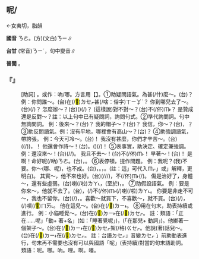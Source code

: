 
==呢/{{ruby|吶|ㄋㄜ}}==

←女夷切，脂韻{{ruby|＝|ㄋㄧˊ}}

'''國音''' <rt>ㄋㄜ</rt>{{ruby|。|ㄋㄧˊ}}。(方)(文白)<rt>ㄋㄧ</rt>∥

'''台甘''' (常音)<rt>ㄋㄧˊ</rt>{{ruby|。|ㄋㄧㆷ ͘}}，句中變音∥

'''普閩''' {{ruby|·|ㄋㄧ}}。

    

==='''『{{ruby|呢|ㄋㄜ}}』'''===
: [助詞] {{ruby|←|ㄋㄧˊ}}。或作：吶/哪。方言用【{{ruby|哩|ㄌㄧ}}】。①助疑問語氣。為甚(/什)麼～。(台){{ruby|是|ㄒㄧ˫}}{{ruby|按|ㄢ˪}}{{ruby|怎|ㄗㄨㆩˋ}}{{ruby|咧|ㄌㆤ˪}}？ 例：你問誰～。(台){{ruby|汝|ㄌㄧˋ}}{{ruby|是|ㄒㄧ˫}}在(/<mark>&#xf9549;</mark>)<rt>ㄉㆤㆷ</rt>{{ruby|問|ㄇㆭ˫}}甚(/啥：俗字)<rt>ㄒㄧㆩˋ</rt>{{ruby|麼|ㄇㄧㆷ ͘}}{{ruby|人|ㄌㄤˊ}}{{ruby|咧|ㄌㆤ˪}}？ 你到哪兒去了～。(台){{ruby|汝|ㄌㄧˋ}}{{ruby|頭|ㄊㄠˊ}}{{ruby|拄|ㄉㄨˋ}}(/{{ruby|久|ㄍㄨˋ}}){{ruby|仔|ㄚ}}{{ruby|去|ㄎㄧ˪}}{{ruby|那|ㄉㄜˋ}}{{ruby|位|ㄨㄧ˫}}{{ruby|咧|ㄌㆤ˪}}？ 怎麼辦～？(台)({{ruby|按|ㄢ˪}}{{ruby|爾|ㄋㆤ/ㄋㄧ}}){{ruby|<mark>&#xffa49;</mark>|ㆠㆤㆷ/ㆠㄨㆤㆷ}}{{ruby|按|ㄢ˪}}{{ruby|怎|ㄗㄨㆩˋ}}{{ruby|樣|ㄧㆫ˫/ㄧㆧ˫}}{{ruby|辦|ㄅㄢ˫}}(/{{ruby|創|ㄘㆲ˪}}){{ruby|咧|ㄌㆤ˪}}？ (這樣說)對不對～？(台){{ruby|著|ㄉㄧㄜㆷ ͘}}不(/伓)<rt>ㆬ˫</rt>{{ruby|著|ㄉㄧㄜㆷ ͘}}{{ruby|咧|ㄌㆤ˪}}？ 是贊成還是反對～？註：以上句中已有疑問詞，詢問句式。②準代詢問詞。句中無詢問詞。 例：後來～？(台){{ruby|後|ㄠ˫}}{{ruby|來|ㄌㄞˊ}}{{ruby|咧|ㄌㆤ˪}}？ 我的帽子～？(台){{ruby|抑|ㄚㆷ ͘}}{{ruby|我|ㆣㄨㄚˋ}}{{ruby|丌|ㆤ}}{{ruby|帽|ㆠㄜ˫}}{{ruby|仔|ㄚ}}{{ruby|咧|ㄌㆤ˪}}？ 我信，你～？(台){{ruby|我|ㆣㄨㄚˋ}}{{ruby|相|ㄒㄧㆲ}}{{ruby|信|ㄒㄧㄣ˪}}，{{ruby|抑|ㄚㆷ ͘}}{{ruby|汝|ㄌㄧˋ}}{{ruby|咧|ㄌㆤ˪}}？ ③助反問語氣。例：沒有平地，哪裡會有高山～？(台){{ruby|無|ㆠㄜˊ}}{{ruby|平|ㄅㆪˊ/ㄅㆥˊ}}{{ruby|地|ㄉㆤ˫}}{{ruby|<mark>&#xffa49;</mark>|ㆠㆤㆷ/ㆠㄨㆤㆷ}}{{ruby|那|ㄋㄚˋ}}{{ruby|會|ㄨㆤ˫/ㆤ˫}}{{ruby|有|ㄨ˫}}{{ruby|懸|ㄍㄨㄢˊ}}{{ruby|山|ㄙㄨㆩ}}{{ruby|咧|ㄌㆤ˪}}？ ④助強調語氣，帶誇張。 例：今天可冷～。(台){{ruby|今|ㄍㄧㄣ}}{{ruby|仔|ㄚ}}{{ruby|日|ㆢㄧㆵ ͘/ㄌㄧㆵ ͘}}{{ruby|誠|ㄐㄧㆩˊ}}{{ruby|冷|ㄌㄧㄥˋ}}{{ruby|喔|ㆦˊ}}！ 我沒有甚麼，你們才辛苦～。(台){{ruby|我|ㆣㄨㄚˋ}}{{ruby|攏|ㄌㆲˋ}}{{ruby|無|ㆠㄜˊ}}{{ruby|按|ㄢ˪}}{{ruby|怎|ㄗㄨㆩˋ}}({{ruby|無|ㆠㄜˊ}}{{ruby|載|ㄉㄞ˫}}(/{{ruby|戴|ㄉㄞ˪}}){{ruby|事|ㄐㄧ˪}})，{{ruby|恁|ㄌㄧㄣ˪}}{{ruby|大|ㄉㄞ˫}}{{ruby|家|ㄍㆤ}}{{ruby|較|ㄎㄚㆷ}}{{ruby|勞|ㄌㄜˊ}}{{ruby|苦|ㄎㆦˋ}}{{ruby|喔|ㆦ˪}}！ 他還會作詩～！(台){{ruby|伊|ㄧ}}{{ruby|猶|ㄧㄠˋ}}{{ruby|會|ㄨㆤ˫/ㆤ˫}}{{ruby|做|ㄗㄨㆤ˪/ㄗㄜ˪}}{{ruby|詩|ㄒㄧ}}{{ruby|咧|ㄌㆤ˪}}。{{ruby|伊|ㄧ}}({{ruby|亦|ㄚㆷ}}{{ruby|→|ㄧㄚㆷ ͘}}){{ruby|會|ㄨㆤ˫/ㆤ˫}}{{ruby|做|ㄗㄨㆤ˪/ㄗㄜ˪}}{{ruby|詩|ㄒㄧ}}{{ruby|呢|ㄋㆤㆷ ͘}}(/{{ruby|喔|ㆦˊ}})！ ⑤表事實，助決定、確定兼強調。例：還沒來～！(台){{ruby|猶|ㄧㄠˋ}}{{ruby|未|ㆠㆤ˫/ㆠㄨㆤ˫}}{{ruby|來|ㄌㄞˊ}}{{ruby|咧|ㄌㆤ˪}}(/{{ruby|呢|ㄋㆤㆷ}}/{{ruby|過|ㄍㄜㆷ ͘}})。 我且不去～！(台){{ruby|<mark>&#xf9075;</mark>|ㄏㆤ}}{{ruby|我|ㆣㄨㄚˋ}}{{ruby|即|ㄐㄧㄚㆷ}}{{ruby|是|ㄒㄧ˫}}不(/伓)<rt>ㆬ˫</rt>{{ruby|去|ㄎㄧ˪}}{{ruby|咧|ㄌㆤ˪}}！ 早著～！(台){{ruby|猶|ㄧㄠˋ}}{{ruby|早|ㄗㄚˋ}}{{ruby|咧|ㄌㆤ˪}}！ 是啊！命好呢(/吶)<rt>ㄋㄜ</rt>。(台){{ruby|是|ㄒㄧ˫}}{{ruby|哦|ㆦ˪}}，{{ruby|好|ㄏㄜˋ}}{{ruby|命|ㄇㄧㄚ˫}}{{ruby|咧|ㄌㆤ˪}}。 ⑥表停頓，提作問題。 例：我呢？(我)不要。你～(哪、呢)，也不成。(台){{ruby|我|ㆣㄨㄚˋ}}{{ruby|咧|ㄋㆤㆷ/ㄒㄧㆬ}}，{{ruby|我|ㆣㄨㄚˋ}}{{ruby|無|ㆠㄜˊ}}{{ruby|愛|ㄞ˪}}。{{ruby|汝|ㄌㄧˋ}}{{ruby|哦|ㆦ˪}}，{{ruby|亦|ㄧㄚㆷ ͘}}{{ruby|<mark>&#xffa45;</mark>|ㆠㆤ˫/ㆠㄨㆤ˫}}{{ruby|用|ㄧㆲ˫/ㄧㄥ˫}}{{ruby|得|ㄉㄧㆵ}}。(註：這{{ruby|「|ㆦ˪}}」可代入{{ruby|「|ㄒㄧ˫}}<rt>ㆬㆷ</rt>」或{{ruby|「|ㄒㄧㄜㆷ}}」解釋，更明白)。 其實～，他不來也好。(台){{ruby|其|ㄍㄧˊ}}{{ruby|實|ㄒㄧㆵ ͘}}{{ruby|啊|ㄚ}}(/{{ruby|咧|ㄌㆤ˪}}/{{ruby|<mark>&#xffbfd;</mark>|ㄏㆧㆷ}}/{{ruby|喔|ㆦ}})，{{ruby|伊|ㄧ}}不(/伓)<rt>ㆬ˫</rt>(/{{ruby|無|ㆠㄜˊ}}){{ruby|來|ㄌㄞˊ}}{{ruby|亦|ㄧㄚㆷ ͘}}{{ruby|好|ㄏㄜˋ}}。 傷是治好了，身體～，還有些虛弱。(台){{ruby|傷|ㄒㄧㆲ}}{{ruby|是|ㄒㄧ˫}}{{ruby|醫|ㄧ}}{{ruby|好|ㄏㄜˋ}}喇(/啦)<rt>ㄌㄚ˪</rt>，(至於){{ruby|身|ㄒㄧㄥ}}{{ruby|軀|ㄎㄨ}}{{ruby|咧|ㄌㆤ˪}}，{{ruby|猶|ㄧㄠˋ}}{{ruby|有|ㄨ˫}}{{ruby|較|ㄎㄚㆷ}}{{ruby|荏|ㄌㆰˋ}}。 ⑦助假設語氣。 例：要是你來～，他就不去了。(台){{ruby|汝|ㄌㄧˋ}}{{ruby|若|ㄋㄚ˫}}{{ruby|來|ㄌㄞˊ}}{{ruby|呢|ㄋㆤㆷ}}{{ruby|→|ㄋㆤ˫}}，{{ruby|伊|ㄧ}}{{ruby|著|ㄉㄧㄜㆷ}}(/{{ruby|都|ㄉㄜ˫}})不(/伓)<rt>ㆬ˫</rt>{{ruby|去|ㄎㄧ˪}}(/{{ruby|免|ㆠㄧㄢˋ}}{{ruby|去|ㄎㄧ˪}})喇(/啦)<rt>ㄌㄚ˪</rt>。 你要是非走不可～，我也不留你。(台){{ruby|汝|ㄌㄧˋ}}{{ruby|若|ㄋㄚ˫}}{{ruby|是|ㄒㄧ˫}}{{ruby|一|ㄧㆵ}}{{ruby|定|ㄉㄧㄥ˫}}{{ruby|<mark>&#xffa49;</mark>|ㆠㆤㆷ/ㆠㄨㆤㆷ}}{{ruby|離|ㄌㄧ˫}}{{ruby|開|ㄎㄨㄧ}}{{ruby|者|ㄐㄧㄚ˪}}(/{{ruby|呢|ㄋㄧˊ}})，{{ruby|我|ㆣㄨㄚˋ}}{{ruby|亦|ㄧㄚㆷ ͘}}{{ruby|無|ㆠㄜˊ}}{{ruby|<mark>&#xffa49;</mark>|ㆠㆤㆷ/ㆠㄨㆤㆷ}}{{ruby|挽|ㆠㄢˋ}}{{ruby|留|ㄌㄧㄨˊ}}{{ruby|汝|·ㄌㄧˋ}}。喜歡～就買下，不喜歡～，就不買。(台){{ruby|若|ㄋㄚ˫}}{{ruby|愛|ㄞ˪}}{{ruby|著|ㄉㄧㄜㆷ}}(/{{ruby|都|ㄉㄜ˫}}){{ruby|共|ㄍㄚ˫}}{{ruby|買|ㆠㄨㆤˋ/ㆠㆤˋ}}，{{ruby|無|ㆠㄜˊ}}{{ruby|愛|ㄞ˪}}{{ruby|著|ㄉㄧㄜㆷ}}(/{{ruby|都|ㄉㄜ˫}})嘪(/<mark>&#xffb49;</mark>)<rt>ㄇㄞ˪</rt>。 他在這兒～。(台){{ruby|伊|ㄧ}}在(/<mark>&#xf9853;</mark>)<rt>ㄉㄧ˫</rt>{{ruby|<mark>&#xf8f7a;</mark>|ㄐㄧㄚ}}{{ruby|呢|ㄋㆤㆷ}}。 ⑧用在句末，助表持續或進行。 例：小貓睡覺～。(台){{ruby|貓|ㄋㄧㄠ}}{{ruby|仔|ㄚ}}在(/<mark>&#xf9853;</mark>)<rt>ㄉㄧ˫</rt>在(/<mark>&#xf9549;</mark>)<rt>ㄉㆤㆷ</rt>{{ruby|睏|ㄎㄨㄣ˪}}。 註：類語：「正在……呢」「動+ 著+名」(如：「睡著覺呢」)，(「在那兒+ 動詞」)。他綁著一個架子～。(台){{ruby|伊|ㄧ}}在(/<mark>&#xf9853;</mark>)<rt>ㄉㄧ˫</rt>在(/<mark>&#xf9549;</mark>)<rt>ㄉㆤㆷ</rt>{{ruby|縛|ㄅㄚㆶ ͘}}{{ruby|一|ㄐㄧㆵ ͘}}{{ruby|個|ㆤˊ}}架(/格)<rt>ㄍㆤㆷ</rt>{{ruby|仔|ㄚ}}。他說(著)話兒～。(台){{ruby|伊|ㄧ}}在(/<mark>&#xf9853;</mark>)<rt>ㄉㄧ˫</rt>在(/<mark>&#xf9549;</mark>)<rt>ㄉㆤㆷ</rt>{{ruby|講|ㄍㆲˋ}}{{ruby|話|ㄨㆤ˫}}。 註：台語{{ruby|「|ㄉㄧ˫}}<rt>ㄉㆤㆷ</rt>」音變{{ruby|「|ㄉㄧ˫}}<rt>ㄌㆤㆷ ͘</rt>」前助動表進行，句末再不需要也沒有可以與國語「呢」(表持續)對當的句末語助詞。
:類語：呢。哪。吶。哩。啊。嚜。
:
    
